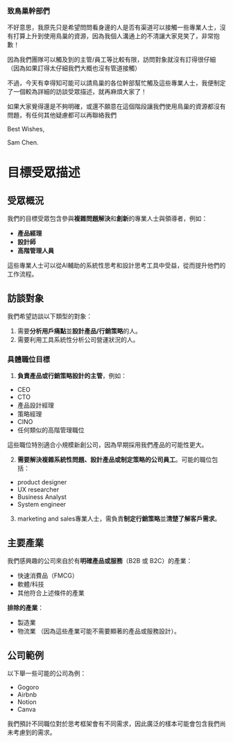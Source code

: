 ### 致鳥巢幹部們
不好意思，我原先只是希望問問看身邊的人是否有渠道可以接觸一些專業人士，沒有打算上升到使用鳥巢的資源，因為我個人溝通上的不清讓大家見笑了，非常抱歉！

因為我們團隊可以觸及到的主管/員工等比較有限，訪問對象就沒有訂得很仔細（因為如果訂得太仔細我們大概也沒有管道接觸）

不過，今天有幸得知可能可以請鳥巢的各位幹部幫忙觸及這些專業人士，我便制定了一個較為詳細的訪談受眾描述，就再麻煩大家了！

如果大家覺得還是不夠明確，或還不願意在這個階段讓我們使用鳥巢的資源都沒有問題，有任何其他疑慮都可以再聯絡我們

Best Wishes,

Sam Chen.

# 目標受眾描述

## 受眾概況
我們的目標受眾包含參與**複雜問題解決**和**創新**的專業人士與領導者，例如：
- **產品經理**
- **設計師**
- **高階管理人員**

這些專業人士可以從AI輔助的系統性思考和設計思考工具中受益，從而提升他們的工作流程。

## 訪談對象
我們希望訪談以下類型的對象：
1. 需要**分析用戶痛點**並**設計產品/行銷策略**的人。
2. 需要利用工具系統性分析公司營運狀況的人。

### 具體職位目標
1. **負責產品或行銷策略設計的主管**，例如：
- CEO
- CTO
- 產品設計經理
- 策略經理
- CINO
- 任何類似的高階管理職位

這些職位特別適合小規模新創公司，因為早期採用我們產品的可能性更大。

2. **需要解決複雜系統性問題、設計產品或制定策略的公司員工**。可能的職位包括：
- product designer
- UX researcher
- Business Analyst
- System engineer

3. marketing and sales專業人士，需負責**制定行銷策略**並**清楚了解客戶需求**。

## 主要產業
我們感興趣的公司來自於有**明確產品或服務**（B2B 或 B2C）的產業：
- 快速消費品（FMCG）
- 軟體/科技
- 其他符合上述條件的產業

**排除的產業**：
 - 製造業
 - 物流業
（因為這些產業可能不需要顯著的產品或服務設計）。

## 公司範例
以下舉一些可能的公司為例：
- Gogoro
- Airbnb
- Notion
- Canva

我們預計不同職位對於思考框架會有不同需求，因此廣泛的樣本可能會包含我們尚未考慮到的需求。